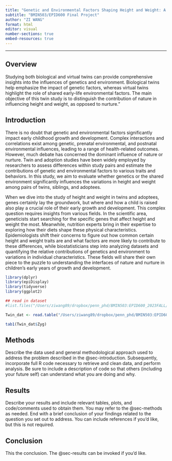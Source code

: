 ```yaml
---
title: "Genetic and Environmental Factors Shaping Height and Weight: A Study of Twins and Adoption"
subtitle: "BMIN503/EPID600 Final Project"
author: "ZI WANG"
format: html
editor: visual
number-sections: true
embed-resources: true
---
```


------------------------------------------------------------------------

## Overview {#sec-overview}

Studying both biological and virtual twins can provide comprehensive insights into the influences of genetics and environment. Biological twins help emphasize the impact of genetic factors, whereas virtual twins highlight the role of shared early-life environmental factors. The main objective of this twin study is to distinguish the contribution of nature in influencing height and weight, as opposed to nurture."

## Introduction {#sec-introduction}

There is no doubt that genetic and environmental factors significantly impact early childhood growth and development. Complex interactions and correlations exist among genetic, prenatal environmental, and postnatal environmental influences, leading to a range of health-related outcomes. However, much debate has concerned the dominant influence of nature or nurture. Twin and adoption studies have been widely employed by researchers to assess differences within study pairs and estimate the contributions of genetic and environmental factors to various traits and behaviors. In this study, we aim to evaluate whether genetics or the shared environment significantly influences the variations in height and weight among pairs of twins, siblings, and adoptees.

When we dive into the study of height and weight in twins and adoptees, genes certainly lay the groundwork, but where and how a child is raised also play a crucial role of their early growth and development. This complex question requires insights from various fields. 
In the scientific area, geneticists start searching for the specific genes that affect height and weight the most. Meanwhile, nutrition experts bring in their expertise to exploring how their diets shape these physical characteristics. Epidemiologists shift their concerns to figure out how common certain height and weight traits are and what factors are more likely to contribute to these differences, while biostatisticians step into analyzing datasets and quantifying the relative contributions of genetics and environment to variations in individual characteristics.
These fields will share their own piece to the puzzle to understanding the interfaces of nature and nurture in children’s early years of growth and development.


```r
library(dplyr)
library(epiDisplay)
library(tidyverse)
library(ggplot2)

## read in dataset
#list.files("/Users/ziwang89/dropbox/penn_phd/BMIN503:EPID600_2023FALL/final project/")

Twin_dat <- read.table("/Users/ziwang89/dropbox/penn_phd/BMIN503:EPID600_2023FALL/final project/Data_Twin_Study.txt", header = T, sep = "")

tab1(Twin_dat$Zyg)

```


## Methods {#sec-methods}

Describe the data used and general methodological approach used to address the problem described in the @sec-introduction. Subsequently, incorporate full R code necessary to retrieve and clean data, and perform analysis. Be sure to include a description of code so that others (including your future self) can understand what you are doing and why.

## Results {#sec-results}

Describe your results and include relevant tables, plots, and code/comments used to obtain them. You may refer to the @sec-methods as needed. End with a brief conclusion of your findings related to the question you set out to address. You can include references if you'd like, but this is not required.

## Conclusion

This the conclusion. The @sec-results can be invoked if you'd like.
